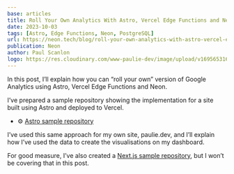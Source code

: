 ```yaml
---
base: articles
title: Roll Your Own Analytics With Astro, Vercel Edge Functions and Neon
date: 2023-10-03
tags: [Astro, Edge Functions, Neon, PostgreSQL]
url: https://neon.tech/blog/roll-your-own-analytics-with-astro-vercel-edge-functions-and-neon
publication: Neon
author: Paul Scanlon
logo: https://res.cloudinary.com/www-paulie-dev/image/upload/v1695653167/paulie.dev/Logos/neon-logo_ymrzrs.png
---
```


In this post, I’ll explain how you can “roll your own” version of Google Analytics using Astro, Vercel Edge Functions and Neon.

I’ve prepared a sample repository showing the implementation for a site built using Astro and deployed to Vercel.

- ⚙️ [Astro sample repository](https://github.com/PaulieScanlon/neon-edge-analytics-astro-sample)

I’ve used this same approach for my own site, paulie.dev, and I’ll explain how I’ve used the data to create the visualisations on my dashboard.

For good measure, I’ve also created a [Next.js sample repository](https://github.com/PaulieScanlon/neon-edge-analytics-nextjs-sample), but I won’t be covering that in this post.
